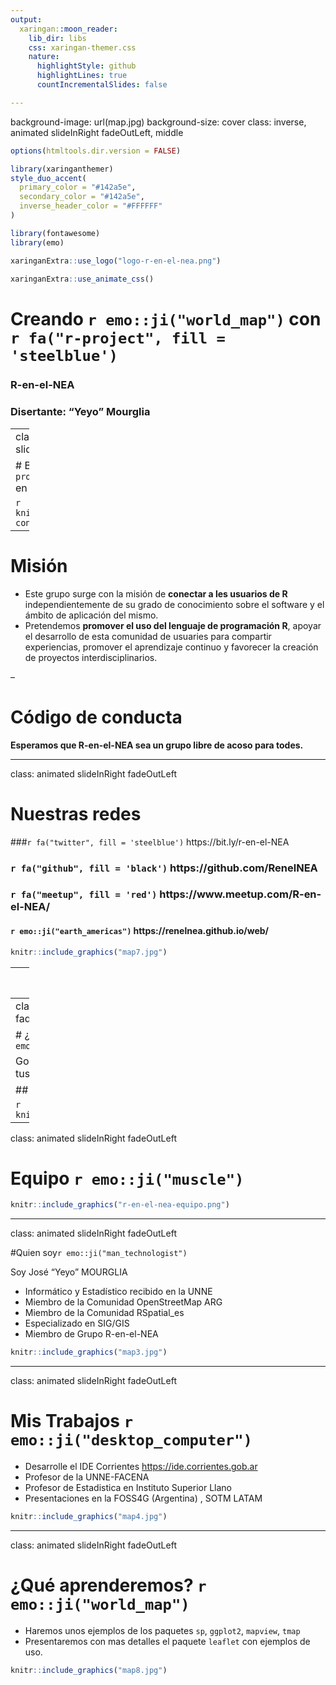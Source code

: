 ```yaml
---
output:
  xaringan::moon_reader:
    lib_dir: libs
    css: xaringan-themer.css
    nature:
      highlightStyle: github
      highlightLines: true
      countIncrementalSlides: false

---
```

background-image: url(map.jpg)
background-size: cover
class: inverse, animated slideInRight fadeOutLeft, middle

```r
options(htmltools.dir.version = FALSE)
```

```r
library(xaringanthemer)
style_duo_accent(
  primary_color = "#142a5e",
  secondary_color = "#142a5e",
  inverse_header_color = "#FFFFFF"
)
```

```r
library(fontawesome)
library(emo)
```

```r
xaringanExtra::use_logo("logo-r-en-el-nea.png")
```

```r
xaringanExtra::use_animate_css()
```

# Creando `r emo::ji("world_map")` con `r fa("r-project", fill = 'steelblue')`

### R-en-el-NEA
### Disertante: "Yeyo" Mourglia



---
class: center, animated slideInRight fadeOutLeft

# Bienvenidxs a `r fa("r-project", fill = 'steelblue')` en el NEA  

```r
knitr::include_graphics("mapas-con-R.png")
```


---

# Misión

* Este grupo surge con la misión de **conectar a les usuarios de R** independientemente de su grado de conocimiento sobre el software y el ámbito de aplicación del mismo. 
* Pretendemos **promover el uso del lenguaje de programación R**, apoyar el desarrollo de esta comunidad de usuaries para compartir experiencias, promover el aprendizaje continuo y favorecer la creación de proyectos interdisciplinarios. 

--

# Código de conducta

**Esperamos que R-en-el-NEA sea un grupo libre de acoso para todes.**


---

class: animated slideInRight fadeOutLeft


# Nuestras redes

###`r fa("twitter", fill = 'steelblue')` https://bit.ly/r-en-el-NEA

### `r fa("github", fill = 'black')` https://github.com/RenelNEA 

### `r fa("meetup", fill = 'red')` https://www.meetup.com/R-en-el-NEA/

#### `r emo::ji("earth_americas")` https://renelnea.github.io/web/ 

```r
knitr::include_graphics("map7.jpg")
```
---
class: animated slideInRight fadeOutLeft

# Material de este Tutorial
<br>
### `r fa("github", fill = 'black')` https://bit.ly/mapas-R-NEA
<br>
### `r fa("youtube", fill = 'red')` https://bit.ly/R-nea-youtube 


```r
knitr::include_graphics("map6.jpg")
```

---
class: animated slideInRight fadeOutLeft

# ¿Preguntas? `r emo::ji("writing_hand")`

Google doc compartido para escribir tus preguntas 

## https://bit.ly/mapas-R-preguntas

```r
knitr::include_graphics("map5.jpg")
```

---

class: animated slideInRight fadeOutLeft

# Equipo `r emo::ji("muscle")`

```r
knitr::include_graphics("r-en-el-nea-equipo.png")
```

        
---

class: animated slideInRight fadeOutLeft

#Quien soy`r emo::ji("man_technologist")`

Soy José "Yeyo" MOURGLIA

- Informático y Estadístico recibido en la UNNE 
- Miembro de la Comunidad OpenStreetMap ARG
- Miembro de la Comunidad RSpatial_es
- Especializado en SIG/GIS
- Miembro de Grupo R-en-el-NEA

```r
knitr::include_graphics("map3.jpg")
```


---

class: animated slideInRight fadeOutLeft

# Mis Trabajos `r emo::ji("desktop_computer")`

- Desarrolle el IDE Corrientes <https://ide.corrientes.gob.ar>
- Profesor de la UNNE-FACENA
- Profesor de Estadistica en Instituto Superior Llano
- Presentaciones en la FOSS4G (Argentina) , SOTM LATAM

```r
knitr::include_graphics("map4.jpg")
```
---

class: animated slideInRight fadeOutLeft

# ¿Qué aprenderemos? `r emo::ji("world_map")`
 
- Haremos unos ejemplos de los paquetes `sp`, `ggplot2`, `mapview`, `tmap`
- Presentaremos con mas detalles el paquete `leaflet`
  con ejemplos de uso.


```r
knitr::include_graphics("map8.jpg")
```

  
